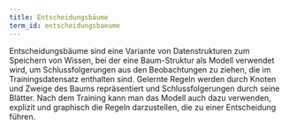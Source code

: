 ```yaml
---
title: Entscheidungsbäume
term_id: entscheidungsbaeume
---
```


Entscheidungsbäume sind eine Variante von Datenstrukturen zum Speichern von Wissen, bei der eine Baum-Struktur als Modell verwendet wird, um Schlussfolgerungen aus den Beobachtungen zu ziehen, die im Trainingsdatensatz enthalten sind. Gelernte Regeln werden durch Knoten und Zweige des Baums repräsentiert und Schlussfolgerungen durch seine Blätter. Nach dem Training kann man das Modell auch dazu verwenden, explizit und graphisch die Regeln darzustellen, die zu einer Entscheidung führen.
